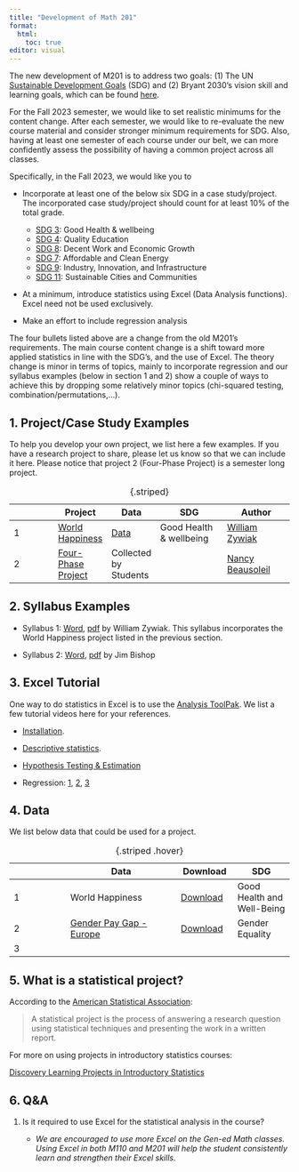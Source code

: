 ```yaml
---
title: "Development of Math 201"
format: 
  html:
    toc: true
editor: visual
---
```


The new development of M201 is to address two goals: (1) The UN [Sustainable Development Goals](https://www.globalgoals.org/goals/) (SDG)  and (2) Bryant 2030's vision skill and learning goals, which can be found [here](gen_ed.pdf).

<!--

We ask that you incorporate at least a project or a case study fulfilling the [Sustainable Development Goals](https://www.globalgoals.org/goals/) (SDG) requirement
to your M201's syllabus. We also ask that the projects/case studies should count for at least 10% of the total grades. The data used for the project/case study might be existing available datasets or might be collected by the students using surveys. The project/case study could be a semester long project or shorter.

Another aspect of the development is the computational software used for the course. To this end, we are encouraged to use Excel for the class. Thus, we ask that you use Excel as much as possible, if not 100%, for the statistical computations required software.

-->

For the Fall 2023 semester, we would like to set realistic minimums for the content change.  After each semester, we would like to re-evaluate the new course material and consider stronger minimum requirements for SDG.  Also, having at least one semester of each course under our belt, we can more confidently assess the possibility of having a common project across all classes.

Specifically, in the Fall 2023, we would like you to

- Incorporate at least one of the below six SDG in a case study/project.  The incorporated case study/project should count for at least 10% of the total grade. 
 
    - [SDG 3](https://www.globalgoals.org/goals/3-good-health-and-well-being/): Good Health & wellbeing	
    - [SDG 4](https://www.globalgoals.org/goals/4-quality-education/): Quality Education	
    - [SDG 8](https://www.globalgoals.org/goals/8-decent-work-and-economic-growth/): Decent Work and Economic Growth
    - [SDG 7](https://www.globalgoals.org/goals/7-affordable-and-clean-energy/): Affordable and Clean Energy	
    - [SDG 9](https://www.globalgoals.org/goals/9-industry-innovation-and-infrastructure/): Industry, Innovation, and Infrastructure	
    - [SDG 11](https://www.globalgoals.org/goals/11-sustainable-cities-and-communities/): Sustainable Cities and Communities

- At a minimum, introduce statistics using Excel (Data Analysis functions).  Excel need not be used exclusively.

- Make an effort to include regression analysis

The four bullets listed above are a change from the old M201's requirements.  The main course content change is a shift toward more applied statistics in line with the SDG’s, and the use of Excel.  The theory change is minor in terms of topics, mainly to incorporate regression and our syllabus examples (below in section 1 and 2) show a couple of ways to achieve this by dropping some relatively minor topics (chi-squared testing, combination/permutations,…).  



## 1. Project/Case Study Examples

To help you develop your own project, we list here a few examples. If you have a research project to share, please let us know so that we can include it here. Please notice that project 2 (Four-Phase Project) is a semester long project.

|     | Project | Data                 | SDG                             | Author |
|----------------|-----------------|----------------|-----------------------|-----------------------|
| 1   | [World Happiness](happiness_M201_handout.pdf)                | [Data](world-happiness-report-2021_main_vars.xls) | Good Health & wellbeing |[William Zywiak](https://www.bryant.edu/academics/faculty/zywiak-william)     |
| 2   | [Four-Phase Project](PROJECT%20with%204%20phases%20sp23.pdf) | Collected by Students                             || [Nancy Beausoleil](https://www.bryant.edu/academics/faculty/beausoleil-nancy) |

: {.striped}

## 2. Syllabus Examples

-   Syllabus 1: [Word](2023_Syllabus 201.DOC), [pdf](MATH201_D_Excel_syllabus_Fall_2023.pdf) by William Zywiak. This syllabus incorporates the World Happiness project listed in the previous section.

-   Syllabus 2: [Word](MATH201_D_Excel_syllabus_Fall_2023.docx), [pdf](2023_Syllabus 201_JB.pdf) by Jim Bishop

## 3. Excel Tutorial

One way to do statistics in Excel is to use the [Analysis ToolPak](https://support.microsoft.com/en-gb/office/use-the-analysis-toolpak-to-perform-complex-data-analysis-6c67ccf0-f4a9-487c-8dec-bdb5a2cefab6). We list a few tutorial videos here for your references.

-   [Installation](https://bryant.hosted.panopto.com/Panopto/Pages/Viewer.aspx?id=38955015-791d-4394-8f0c-b0500094adf2).

-   [Descriptive statistics](https://youtu.be/3F_V5alJubk).

-   [Hypothesis Testing & Estimation](https://www.youtube.com/playlist?list=PLD3fYc0bAjC-l2bN1Ekuhte7BO-LXKi9c)

-   Regression: [1](https://youtu.be/L_a8Z0BVjyM), [2](https://youtu.be/0lpfmFnlDHI), [3](https://youtu.be/9wX1a1J4WOI)

## 4. Data

We list below data that could be used for a project.

|     | Data                                                                                                            | Download                                              | SDG                  |
|---------------|-----------------------------|---------------|---------------|
| 1   | World Happiness                                                                                                 | [Download](world-happiness-report-2021_main_vars.xls) | Good Health and Well-Being |
| 2   | [Gender Pay Gap - Europe](https://www.kaggle.com/datasets/gianinamariapetrascu/gender-pay-gap-europe-2010-2021) | [Download](data/pay_gap_Europe.xlsx)                  | Gender Equality            |
| 3   |                                                                                                                 |                                                       |                            |

: {.striped .hover}

## 5. What is a statistical project?

According to the [American Statistical Association](https://www.amstat.org/asa/files/pdfs/EDU-statproject.pdf):

> A statistical project is the process of answering a research question using statistical techniques and presenting the work in a written report.

For more on using projects in introductory statistics courses:

[Discovery Learning Projects in Introductory Statistics](http://faculty.ung.edu/DJSpence/NSF/materials.html)

## 6. Q&A

1.  Is it required to use Excel for the statistical analysis in the course?

    -   *We are encouraged to use more Excel on the Gen-ed Math classes. Using Excel in both M110 and M201 will help the student consistently learn and strengthen their Excel skills.*
